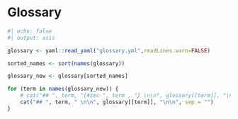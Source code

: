 # Glossary {.unnumbered #sec-glossary}

<!-- 
# Read the glossary from the YAML file

# Iterate over the terms in the glossary and print them

``` -->

```r
#| echo: false
#| output: asis

glossary <- yaml::read_yaml("glossary.yml",readLines.warn=FALSE)

sorted_names <- sort(names(glossary))

glossary_new <- glossary[sorted_names]

for (term in names(glossary_new)) {
    # cat("## ", term, "{#sec-", term , "} \n\n", glossary[[term]], "\n\n", sep = "")
    cat("## ", term, " \n\n", glossary[[term]], "\n\n", sep = "")
}
```
